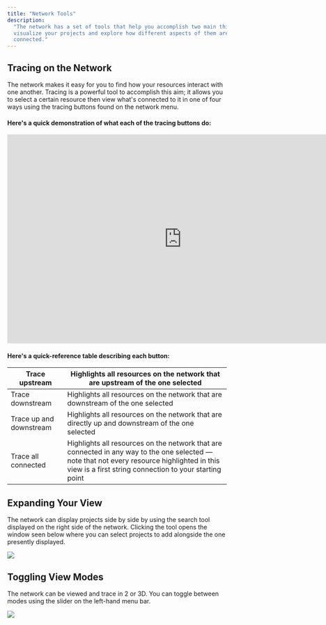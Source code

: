 ```yaml
---
title: "Network Tools"
description:
  "The network has a set of tools that help you accomplish two main things:
  visualize your projects and explore how different aspects of them are
  connected."
---
```


## Tracing on the Network

The network makes it easy for you to find how your resources interact with one
another. Tracing is a powerful tool to accomplish this aim; it allows you to
select a certain resource then view what's connected to it in one of four ways
using the tracing buttons found on the network menu.

#### Here's a quick demonstration of what each of the tracing buttons do:

<iframe
  width="800"
  height="480"
  src="https://www.youtube.com/embed/ADcSTKtCEoQ"
  title="Tracing on the Artemis network"
  frameborder="0"
  allow="accelerometer; autoplay; clipboard-write; encrypted-media; gyroscope; picture-in-picture; web-share"
  allowfullscreen
></iframe>

#### Here's a quick-reference table describing each button:

| Trace upstream          | Highlights all resources on the network that are upstream of the one selected                                                                                                                         |
| ----------------------- | ----------------------------------------------------------------------------------------------------------------------------------------------------------------------------------------------------- |
| Trace downstream        | Highlights all resources on the network that are downstream of the one selected                                                                                                                       |
| Trace up and downstream | Highlights all resources on the network that are directly up and downstream of the one selected                                                                                                       |
| Trace all connected     | Highlights all resources on the network that are connected in any way to the one selected — note that not every resource highlighted in this view is a first string connection to your starting point |

## Expanding Your View

The network can display projects side by side by using the search tool displayed
on the right side of the network. Clicking the tool opens the window seen below
where you can select projects to add alongside the one presently displayed.

![](/images/tools-1.png)

## Toggling View Modes

The network can be viewed and trace in 2 or 3D. You can toggle between modes
using the slider on the left-hand menu bar.

![](/images/tools-2.png)
